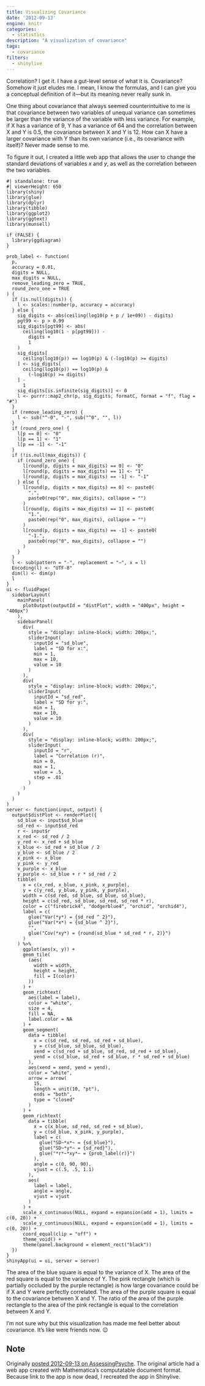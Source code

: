 ```yaml
---
title: Visualizing Covariance
date: '2012-09-13'
engine: knitr
categories: 
  - statistics
description: "A visualization of covariance"
tags:
  - covariance
filters: 
  - shinylive
---
```


Correlation? I get it. I have a gut-level sense of what it is. Covariance? Somehow it just eludes me. I mean, I know the formulas, and I can give you a conceptual definition of it—but its meaning never really sunk in.

One thing about covariance that always seemed counterintuitive to me is that covariance between two variables of unequal variance can sometimes be larger than the variance of the variable with less variance. For example, if X has a variance of 9, Y has a variance of 64 and the correlation between X and Y is 0.5, the covariance between X and Y is 12. How can X have a larger covariance with Y than its own variance (i.e., its covariance with itself)? Never made sense to me.

To figure it out, I created a little web app that allows the user to change the standard deviations of variables *x* and *y*, as well as the correlation between the two variables.

```shinylive-r
#| standalone: true
#| viewerHeight: 650
library(shiny)
library(glue)
library(dplyr)
library(tibble)
library(ggplot2)
library(ggtext)
library(munsell)

if (FALSE) {
  library(ggdiagram)
}

prob_label <- function(
  p,
  accuracy = 0.01,
  digits = NULL,
  max_digits = NULL,
  remove_leading_zero = TRUE,
  round_zero_one = TRUE
) {
  if (is.null(digits)) {
    l <- scales::number(p, accuracy = accuracy)
  } else {
    sig_digits <- abs(ceiling(log10(p + p / 1e+09)) - digits)
    pgt99 <- p > 0.99
    sig_digits[pgt99] <- abs(
      ceiling(log10(1 - p[pgt99])) -
        digits +
        1
    )
    sig_digits[
      ceiling(log10(p)) == log10(p) & (-log10(p) >= digits)
    ] <- sig_digits[
      ceiling(log10(p)) == log10(p) &
        (-log10(p) >= digits)
    ] -
      1
    sig_digits[is.infinite(sig_digits)] <- 0
    l <- purrr::map2_chr(p, sig_digits, formatC, format = "f", flag = "#")
  }
  if (remove_leading_zero) {
    l <- sub("^-0", "-", sub("^0", "", l))
  }
  if (round_zero_one) {
    l[p == 0] <- "0"
    l[p == 1] <- "1"
    l[p == -1] <- "-1"
  }
  if (!is.null(max_digits)) {
    if (round_zero_one) {
      l[round(p, digits = max_digits) == 0] <- "0"
      l[round(p, digits = max_digits) == 1] <- "1"
      l[round(p, digits = max_digits) == -1] <- "-1"
    } else {
      l[round(p, digits = max_digits) == 0] <- paste0(
        ".",
        paste0(rep("0", max_digits), collapse = "")
      )
      l[round(p, digits = max_digits) == 1] <- paste0(
        "1.",
        paste0(rep("0", max_digits), collapse = "")
      )
      l[round(p, digits = max_digits) == -1] <- paste0(
        "-1.",
        paste0(rep("0", max_digits), collapse = "")
      )
    }
  }
  l <- sub(pattern = "-", replacement = "−", x = l)
  Encoding(l) <- "UTF-8"
  dim(l) <- dim(p)
  l
}
ui <- fluidPage(
  sidebarLayout(
    mainPanel(
      plotOutput(outputId = "distPlot", width = "400px", height = "400px")
    ),
    sidebarPanel(
      div(
        style = "display: inline-block; width: 200px;",
        sliderInput(
          inputId = "sd_blue",
          label = "SD for x:",
          min = 1,
          max = 10,
          value = 10
        )
      ),
      div(
        style = "display: inline-block; width: 200px;",
        sliderInput(
          inputId = "sd_red",
          label = "SD for y:",
          min = 1,
          max = 10,
          value = 10
        )
      ),
      div(
        style = "display: inline-block; width: 200px;",
        sliderInput(
          inputId = "r",
          label = "Correlation (r)",
          min = 0,
          max = 1,
          value = .5,
          step = .01
        )
      )
    )
  )
)
server <- function(input, output) {
  output$distPlot <- renderPlot({
    sd_blue <- input$sd_blue
    sd_red <- input$sd_red
    r <- input$r
    x_red <- sd_red / 2
    y_red <- x_red + sd_blue
    x_blue <- sd_red + sd_blue / 2
    y_blue <- sd_blue / 2
    x_pink <- x_blue
    y_pink <- y_red
    x_purple <- x_blue
    y_purple <- sd_blue + r * sd_red / 2
    tibble(
      x = c(x_red, x_blue, x_pink, x_purple),
      y = c(y_red, y_blue, y_pink, y_purple),
      width = c(sd_red, sd_blue, sd_blue, sd_blue),
      height = c(sd_red, sd_blue, sd_red, sd_red * r),
      color = c("firebrick4", "dodgerblue4", "orchid", "orchid4"),
      label = c(
        glue("Var(*y*) = {sd_red ^ 2}"),
        glue("Var(*x*) = {sd_blue ^ 2}"),
        "",
        glue("Cov(*xy*) = {round(sd_blue * sd_red * r, 2)}")
      )
    ) %>%
      ggplot(aes(x, y)) +
      geom_tile(
        (aes(
          width = width,
          height = height,
          fill = I(color)
        ))
      ) +
      geom_richtext(
        aes(label = label),
        color = "white",
        size = 4,
        fill = NA,
        label.color = NA
      ) +
      geom_segment(
        data = tibble(
          x = c(sd_red, sd_red, sd_red + sd_blue),
          y = c(sd_blue, sd_blue, sd_blue),
          xend = c(sd_red + sd_blue, sd_red, sd_red + sd_blue),
          yend = c(sd_blue, sd_red + sd_blue, r * sd_red + sd_blue)
        ),
        aes(xend = xend, yend = yend),
        color = "white",
        arrow = arrow(
          15,
          length = unit(10, "pt"),
          ends = "both",
          type = "closed"
        )
      ) +
      geom_richtext(
        data = tibble(
          x = c(x_blue, sd_red, sd_red + sd_blue),
          y = c(sd_blue, x_pink, y_purple),
          label = c(
            glue("SD~*x*~ = {sd_blue}"),
            glue("SD~*y*~ = {sd_red}"),
            glue("*r*~*xy*~ = {prob_label(r)}")
          ),
          angle = c(0, 90, 90),
          vjust = c(.5, .5, 1.1)
        ),
        aes(
          label = label,
          angle = angle,
          vjust = vjust
        )
      ) +
      scale_x_continuous(NULL, expand = expansion(add = 1), limits = c(0, 20)) +
      scale_y_continuous(NULL, expand = expansion(add = 1), limits = c(0, 20)) +
      coord_equal(clip = "off") +
      theme_void() +
      theme(panel.background = element_rect("black"))
  })
}
shinyApp(ui = ui, server = server)
```

The area of the blue square is equal to the variance of X. The area of the red square is equal to the variance of Y. The pink rectangle (which is partially occluded by the purple rectangle) is how large covariance could be if X and Y were perfectly correlated. The area of the purple square is equal to the covariance between X and Y. The ratio of the area of the purple rectangle to the area of the pink rectangle is equal to the correlation between X and Y.

I'm not sure why but this visualization has made me feel better about covariance. It's like were friends now. 😉

::: callout-note
## Note

Originally [posted 2012-09-13 on AssessingPsyche](https://assessingpsyche.wordpress.com/2012/09/13/visualizing-covariance/). The original article had a web app created with Mathematica's computatable document format. Because link to the app is now dead, I recreated the app in Shinylive.
:::
